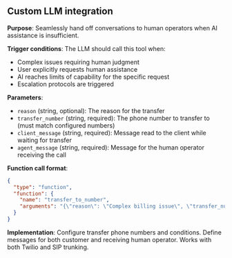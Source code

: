 ## Custom LLM integration

**Purpose**: Seamlessly hand off conversations to human operators when AI assistance is insufficient.

**Trigger conditions**: The LLM should call this tool when:

- Complex issues requiring human judgment
- User explicitly requests human assistance
- AI reaches limits of capability for the specific request
- Escalation protocols are triggered

**Parameters**:

- `reason` (string, optional): The reason for the transfer
- `transfer_number` (string, required): The phone number to transfer to (must match configured numbers)
- `client_message` (string, required): Message read to the client while waiting for transfer
- `agent_message` (string, required): Message for the human operator receiving the call

**Function call format**:

```json
{
  "type": "function",
  "function": {
    "name": "transfer_to_number",
    "arguments": "{\"reason\": \"Complex billing issue\", \"transfer_number\": \"+15551234567\", \"client_message\": \"I'm transferring you to a billing specialist who can help with your account.\", \"agent_message\": \"Customer has a complex billing dispute about order #12345 from last month.\"}"
  }
}
```

**Implementation**: Configure transfer phone numbers and conditions. Define messages for both customer and receiving human operator. Works with both Twilio and SIP trunking.
